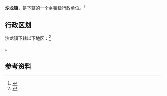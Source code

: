 {{中国乡级行政区|53/29/23/102/000
|位置图文件名 = 沙龙镇位置图.svg
|位置图描述 = 沙龙镇在祥云县的位置
|政府驻地 = 沙龙街
|毗邻行政区 = 东南：[[云南驿镇|云南驿镇]]<br>西南：[[弥渡县|弥渡县]]<br>西北：[[祥城镇|祥城镇]]<br>东北：[[禾甸镇|禾甸镇]]
|总面积 = 68.53平方千米
|总人口 = 24,336<ref>{{Cite web|title=祥云县第七次全国人口普查主要数据公报|url=https://mp.weixin.qq.com/s/9vHFNE0PhcZ95fSjDic6RA|access-date=2022-01-07|date=2021-07-02|publisher=祥云时讯|archive-date=2022-06-15|archive-url=https://web.archive.org/web/20220615060335/https://mp.weixin.qq.com/s/9vHFNE0PhcZ95fSjDic6RA|dead-url=no}}</ref>
|总人口年份 = 2020
|邮政编码 = 672102
|GDP = 5.5亿元<ref>{{Cite web |date=2021-10-11 |title=沙龙镇 |url=http://wcms.dali.gov.cn:8011/xyxrmzf/c103645/202110/2cca819c34554160b038a6351dbf2c3f.shtml |website=祥云县人民政府 |access-date=2022-06-15}}</ref>
|GDP年份 = 2020
}}

'''沙龙镇'''，是{{PRC admin/fullname|53/29/23/102/000|3}}下辖的一个[[乡镇|乡镇]]级行政单位。<ref>{{PRC admin/ref sgc|{{PRC admin/parent|53/29/23/102/000}}}}</ref>

== 行政区划 ==

沙龙镇下辖以下地区：<ref>{{PRC admin/ref sgc|53/29/23/102/000}}</ref>

{{PRC admin/children|53/29/23/102/000}}。

== 参考资料 ==

{{reflist}}

{{行政区划小作品}}
{{PRC admin/navcat|53/29/23/102/000}}